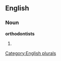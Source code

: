 
==English==

===Noun===
'''orthodontists'''

# {{plural of|[[orthodontist]]}}

[[Category:English plurals]]
